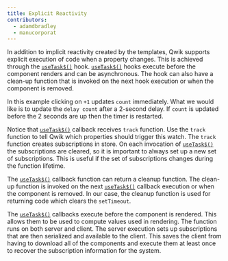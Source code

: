 ```yaml
---
title: Explicit Reactivity
contributors:
  - adamdbradley
  - manucorporat
---
```


In addition to implicit reactivity created by the templates, Qwik supports explicit execution of code when a property changes. This is achieved through the [`useTask$()`](/docs/components/lifecycle/index.mdx#usetask) hook. [`useTask$()`](/docs/components/lifecycle/index.mdx#usetask) hooks execute before the component renders and can be asynchronous. The hook can also have a clean-up function that is invoked on the next hook execution or when the component is removed.

In this example clicking on `+1` updates `count` immediately. What we would like is to update the `delay count` after a 2-second delay. If `count` is updated before the 2 seconds are up then the timer is restarted.

Notice that [`useTask$()`](/docs/components/lifecycle/index.mdx#usetask) callback receives `track` function. Use the `track` function to tell Qwik which properties should trigger this watch. The `track` function creates subscriptions in store. On each invocation of [`useTask$()`](/docs/components/lifecycle/index.mdx#usetask) the subscriptions are cleared, so it is important to always set up a new set of subscriptions. This is useful if the set of subscriptions changes during the function lifetime.

The [`useTask$()`](/docs/components/lifecycle/index.mdx#usetask) callback function can return a cleanup function. The clean-up function is invoked on the next [`useTask$()`](/docs/components/lifecycle/index.mdx#usetask) callback execution or when the component is removed. In our case, the cleanup function is used for returning code which clears the `setTimeout`.

The [`useTask$()`](/docs/components/lifecycle/index.mdx#usetask) callbacks execute before the component is rendered. This allows them to be used to compute values used in rendering. The function runs on both server and client. The server execution sets up subscriptions that are then serialized and available to the client. This saves the client from having to download all of the components and execute them at least once to recover the subscription information for the system.
